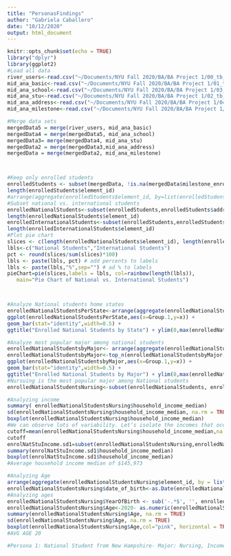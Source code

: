 ```yaml
---
title: "PersonasFindings"
author: "Gabriela Caballero"
date: "10/12/2020"
output: html_document
---
```


```r
knitr::opts_chunk$set(echo = TRUE)
library("dplyr")
library(ggplot2)
#Load all data
river_users<-read.csv("~/Documents/NYU Fall 2020/BA/BA Project 1/00_tb_mid_rivier_users.csv", header=T, na.strings=c("","NA"))
mid_ana_basic<-read.csv("~/Documents/NYU Fall 2020/BA/BA Project 1/01_tb_mid_ana_basic.csv", header=T, na.strings=c("","NA"))
mid_ana_school<-read.csv("~/Documents/NYU Fall 2020/BA/BA Project 1/03_tb_mid_ana_school.csv", header=T, na.strings=c("","NA"))
mid_ana_stu<-read.csv("~/Documents/NYU Fall 2020/BA/BA Project 1/02_tb_mid_ana_stu_info.csv", header=T, na.strings=c("","NA"))
mid_ana_address<-read.csv("~/Documents/NYU Fall 2020/BA/BA Project 1/04_tb_mid_ana_address.csv", header=T, na.strings=c("","NA"))
mid_ana_milestone<-read.csv("~/Documents/NYU Fall 2020/BA/BA Project 1/04_tb_mid_ana_address.csv", header=T, na.strings=c("","NA"))

#Merge data sets
mergedData5 = merge(river_users, mid_ana_basic)
mergedData4 = merge(mergedData5, mid_ana_school)
mergedData3= merge(mergedData4, mid_ana_stu)
mergedData2 = merge(mergedData3,mid_ana_address)
mergedData = merge(mergedData2, mid_ana_milestone)



```
```r
```


```r
#Keep only enrolled students
enrolledStudents <- subset(mergedData, !is.na(mergedData$milestone_enroll_date))
length(enrolledStudents$element_id)
#arrange(aggregate(enrolledStudents$element_id, by=list(enrolledStudents$address_home_country),FUN = "length"),desc(x))
#Subset national vs. international students
enrolledNationalStudents<-subset(enrolledStudents,enrolledStudents$address_home_country=="USA")
length(enrolledNationalStudents$element_id)
enrolledInternationalStudents<-subset(enrolledStudents,enrolledStudents$address_home_country!="USA")
length(enrolledInternationalStudents$element_id)
#Plot pie chart
slices <- c(length(enrolledNationalStudents$element_id), length(enrolledInternationalStudents$element_id))
lbls<-c("National Students","International Students")
pct <- round(slices/sum(slices)*100)
lbls <- paste(lbls, pct) # add percents to labels
lbls <- paste(lbls,"%",sep="") # ad % to labels
pieChart=pie(slices,labels = lbls, col=rainbow(length(lbls)),
   main="Pie Chart of National vs. International Students")




```



```r
#Analyze National students home states
enrolledNationalStudentsPerState<-arrange(aggregate(enrolledNationalStudents$element_id, by=list(enrolledNationalStudents$address_home_state),FUN = "length"),desc(x))
ggplot(enrolledNationalStudentsPerState,aes(x=Group.1,y=x)) +
geom_bar(stat="identity",width=0.5) +
ggtitle("Enrolled National Students by State") + ylim(0,max(enrolledNationalStudentsPerState$x))

```



```r
#Analyze most popular major among national students
enrolledNationalStudentsbyMajor<- arrange(aggregate(enrolledNationalStudents$element_id, by=list(enrolledNationalStudents$intended_major_name), FUN="length"), desc(x))
enrolledNationalStudentsbyMajor<-top_n(enrolledNationalStudentsbyMajor,5,enrolledNationalStudentsbyMajor$x)
ggplot(enrolledNationalStudentsbyMajor,aes(x=Group.1,y=x)) +
geom_bar(stat="identity",width=0.5) +
ggtitle("Enrolled National Students by Major") + ylim(0,max(enrolledNationalStudentsbyMajor$x))
#Nursuing is the most popular major among National students
enrolledNationalStudentsNursing<-subset(enrolledNationalStudents, enrolledNationalStudents$intended_major_name=="Nursing")

```

```r
#Analyzing income
summary( enrolledNationalStudentsNursing$household_income_median)
sd(enrolledNationalStudentsNursing$household_income_median, na.rm = TRUE)
boxplot(enrolledNationalStudentsNursing$household_income_median)
#We can observe lots of variability. Let’s isolate the incomes that occur 1 standard deviation from the mean and computer summary statistics 
cutoff=mean(enrolledNationalStudentsNursing$household_income_median,na.rm = TRUE)+sd(enrolledNationalStudentsNursing$household_income_median,na.rm = TRUE)
cutoff
enrolNatStuIncome.sd1=subset(enrolledNationalStudentsNursing,enrolledNationalStudentsNursing$household_income_median >=cutoff)
summary(enrolNatStuIncome.sd1$household_income_median)
boxplot(enrolNatStuIncome.sd1$household_income_median)
#Average household income median of $145,973


```

```r

#Analyzing Age 
arrange(aggregate(enrolledNationalStudentsNursing$element_id, by = list(enrolledNationalStudentsNursing$academic_load), FUN = "length"), desc(x))
enrolledNationalStudentsNursing$date_of_birth<-as.Date(enrolledNationalStudentsNursing$date_of_birth,"%m/%d/%y")
#Analyzing ages
enrolledNationalStudentsNursing$YearOfBirth <- sub('-.*$', '', enrolledNationalStudentsNursing$date_of_birth)
enrolledNationalStudentsNursing$Age<-2020- as.numeric(enrolledNationalStudentsNursing$YearOfBirth)
summary(enrolledNationalStudentsNursing$Age, na.rm = TRUE)
sd(enrolledNationalStudentsNursing$Age, na.rm = TRUE)
boxplot(enrolledNationalStudentsNursing$Age,col="pink", horizontal = TRUE, notch = TRUE)
#AVG AGE 20

#Persona 1: National Student from New Hampshire- Major: Nursing, Income: $145,973, Age: 20
```

